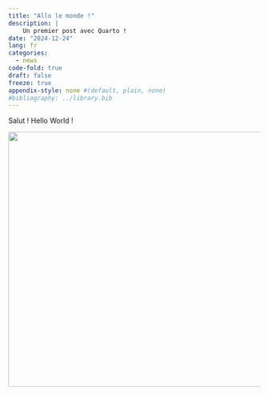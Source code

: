 ```yaml
---
title: "Allo le monde !"
description: |
    Un premier post avec Quarto !
date: "2024-12-24"
lang: fr
categories:
  - news
code-fold: true
draft: false
freeze: true
appendix-style: none #(default, plain, none)
#bibliography: ../library.bib
---
```


Salut ! Hello World ! 


![](picture.jpg){width="508"}

